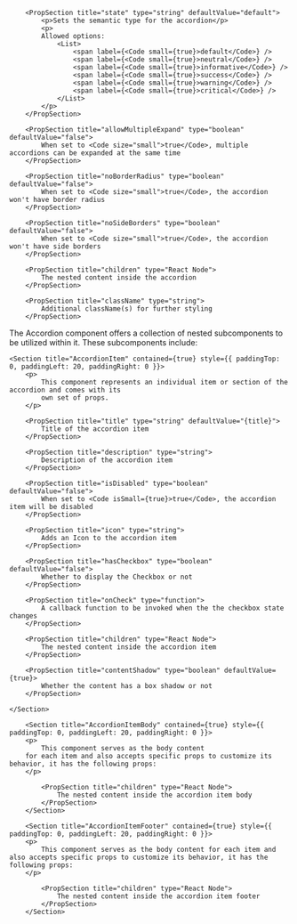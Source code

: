 
<PackageInstallGuide packageName="@wpmudev/sui-accordion" />

<Section title="Props" border={true}>
		
		<PropSection title="state" type="string" defaultValue="default">
    		<p>Sets the semantic type for the accordion</p>
    		<p>
    		Allowed options:
    			<List>
					<span label={<Code small={true}>default</Code>} />
    				<span label={<Code small={true}>neutral</Code>} />
    				<span label={<Code small={true}>informative</Code>} />
    				<span label={<Code small={true}>success</Code>} />
    				<span label={<Code small={true}>warning</Code>} />
    				<span label={<Code small={true}>critical</Code>} />
    			</List>
    		</p>
    	</PropSection>

		<PropSection title="allowMultipleExpand" type="boolean" defaultValue="false">
    		When set to <Code size="small">true</Code>, multiple accordions can be expanded at the same time
    	</PropSection>

		<PropSection title="noBorderRadius" type="boolean" defaultValue="false">
    		When set to <Code size="small">true</Code>, the accordion won't have border radius
    	</PropSection>

		<PropSection title="noSideBorders" type="boolean" defaultValue="false">
    		When set to <Code size="small">true</Code>, the accordion won't have side borders
    	</PropSection>

		<PropSection title="children" type="React Node">
    		The nested content inside the accordion
    	</PropSection>

		<PropSection title="className" type="string">
    		Additional className(s) for further styling
    	</PropSection>
    	
</Section>

<Section
	title="Sub Components"
	contained={true}
	style={{ paddingTop: 30, paddingBottom: 0 }}
>
		<p>The Accordion component offers a collection of nested subcomponents to be utilized within it. These subcomponents include:</p>


    <Section title="AccordionItem" contained={true} style={{ paddingTop: 0, paddingLeft: 20, paddingRight: 0 }}>
    	<p>
    		This component represents an individual item or section of the accordion and comes with its
    		own set of props.
    	</p>

		<PropSection title="title" type="string" defaultValue="{title}">
    		Title of the accordion item
    	</PropSection>

		<PropSection title="description" type="string">
    		Description of the accordion item
    	</PropSection>

		<PropSection title="isDisabled" type="boolean" defaultValue="false">
    		When set to <Code isSmall={true}>true</Code>, the accordion item will be disabled
    	</PropSection>

		<PropSection title="icon" type="string">
    		Adds an Icon to the accordion item
    	</PropSection>

		<PropSection title="hasCheckbox" type="boolean" defaultValue="false">
    		Whether to display the Checkbox or not
    	</PropSection>

		<PropSection title="onCheck" type="function">
    		A callback function to be invoked when the the checkbox state changes
    	</PropSection>

		<PropSection title="children" type="React Node">
    		The nested content inside the accordion item
    	</PropSection>

		<PropSection title="contentShadow" type="boolean" defaultValue={true}>
    		Whether the content has a box shadow or not 
    	</PropSection>

    </Section>

    	<Section title="AccordionItemBody" contained={true} style={{ paddingTop: 0, paddingLeft: 20, paddingRight: 0 }}>
    	<p>
    		This component serves as the body content
    	for each item and also accepts specific props to customize its behavior, it has the following props:
    	</p>

    		<PropSection title="children" type="React Node">
    			The nested content inside the accordion item body
    		</PropSection>
    	</Section>

    	<Section title="AccordionItemFooter" contained={true} style={{ paddingTop: 0, paddingLeft: 20, paddingRight: 0 }}>
    	<p>
    		This component serves as the body content for each item and also accepts specific props to customize its behavior, it has the following props:
    	</p>

    		<PropSection title="children" type="React Node">
    			The nested content inside the accordion item footer
    		</PropSection>
    	</Section>

</Section>
